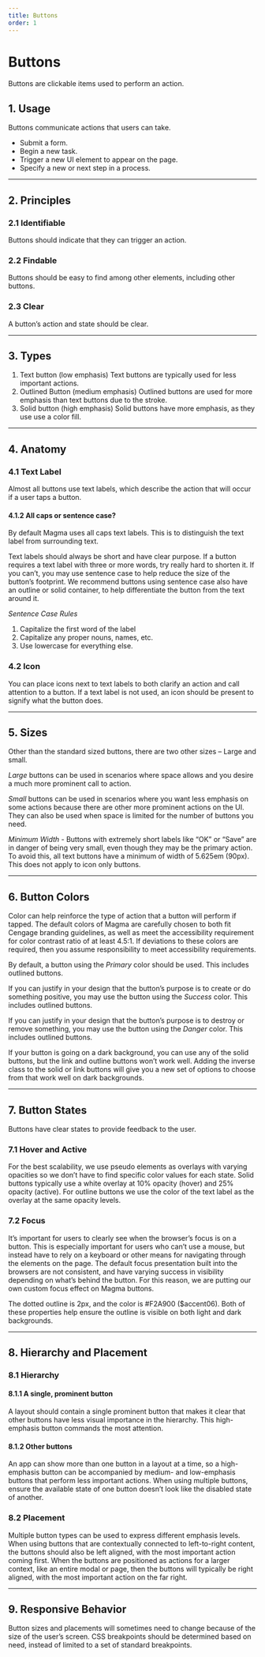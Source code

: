 ```yaml
---
title: Buttons
order: 1
---
```


# Buttons
Buttons are clickable items used to perform an action.
## 1. Usage
Buttons communicate actions that users can take.

* Submit a form.
* Begin a new task.
* Trigger a new UI element to appear on the page.
* Specify a new or next step in a process.

---

## 2. Principles
### 2.1 Identifiable
Buttons should indicate that they can trigger an action.
### 2.2 Findable
Buttons should be easy to find among other elements, including other buttons.
### 2.3 Clear
A button’s action and state should be clear.

---

## 3. Types
1. Text button (low emphasis)
Text buttons are typically used for less important actions.
2. Outlined Button (medium emphasis)
Outlined buttons are used for more emphasis than text buttons due to the stroke.
3. Solid button (high emphasis)
Solid buttons have more emphasis, as they use use a color fill.

---

## 4. Anatomy
### 4.1 Text Label
Almost all buttons use text labels, which describe the action that will occur if a user taps a button.
#### 4.1.2 All caps or sentence case?
By default Magma uses all caps text labels. This is to distinguish the text label from surrounding text.

Text labels should always be short and have clear purpose.  If a button requires a text label with three or more words, try really hard to shorten it.  If you can’t, you may use sentence case to help reduce the size of the button’s footprint.  We recommend buttons using sentence case also have an outline or solid container, to help differentiate the button from the text around it.

*Sentence Case Rules*
1. Capitalize the first word of the label
2. Capitalize any proper nouns, names, etc.
3. Use lowercase for everything else.

### 4.2 Icon
You can place icons next to text labels to both clarify an action and call attention to a button.  If a text label is not used, an icon should be present to signify what the button does.

---

## 5. Sizes
Other than the standard sized buttons, there are two other sizes – Large and small.

*Large* buttons can be used in scenarios where space allows and you desire a much more prominent call to action.

*Small* buttons can be used in scenarios where you want less emphasis on some actions because there are other more prominent actions on the UI.  They can also be used when space is limited for the number of buttons you need.

*Minimum Width -* Buttons with extremely short labels like “OK” or “Save” are in danger of being very small, even though they may be the primary action.  To avoid this, all text buttons have a minimum of width of 5.625em (90px).  This does not apply to icon only buttons.

---

## 6. Button Colors
Color can help reinforce the type of action that a button will perform if tapped.  The default colors of Magma are carefully chosen to both fit Cengage branding guidelines, as well as meet the accessibility requirement for color contrast ratio of at least 4.5:1.  If deviations to these colors are required, then you assume responsibility to meet accessibility requirements.

By default, a button using the *Primary* color should be used.  This includes outlined buttons.

If you can justify in your design that the button’s purpose is to create or do something positive, you may use the button using the *Success* color.  This includes outlined buttons.

If you can justify in your design that the button’s purpose is to destroy or remove something, you may use the button using the *Danger* color.  This includes outlined buttons.

If your button is going on a dark background, you can use any of the solid buttons, but the link and outline buttons won’t work well.  Adding the inverse class to the solid or link buttons will give you a new set of options to choose from that work well on dark backgrounds.

---

## 7. Button States
Buttons have clear states to provide feedback to the user.

### 7.1 Hover and Active
For the best scalability, we use pseudo elements as overlays with varying opacities so we don’t have to find specific color values for each state.  Solid buttons typically use a white overlay at 10% opacity (hover) and 25% opacity (active).  For outline buttons we use the color of the text label as the overlay at the same opacity levels.

### 7.2 Focus
It’s important for users to clearly see when the browser’s focus is on a button.  This is especially important for users who can’t use a mouse, but instead have to rely on a keyboard or other means for navigating through the elements on the page.  The default focus presentation built into the browsers are not consistent, and have varying success in visibility depending on what’s behind the button.  For this reason, we are putting our own custom focus effect on Magma buttons.

The dotted outline is 2px, and the color is #F2A900 ($accent06).  Both of these properties help ensure the outline is visible on both light and dark backgrounds.

---

## 8. Hierarchy and Placement
### 8.1 Hierarchy
#### 8.1.1 A single, prominent button
A layout should contain a single prominent button that makes it clear that other buttons have less visual importance in the hierarchy. This high-emphasis button commands the most attention.
#### 8.1.2 Other buttons
An app can show more than one button in a layout at a time, so a high-emphasis button can be accompanied by medium- and low-emphasis buttons that perform less important actions. When using multiple buttons, ensure the available state of one button doesn’t look like the disabled state of another.
### 8.2 Placement
Multiple button types can be used to express different emphasis levels.  When using buttons that are contextually connected to left-to-right content, the buttons should also be left aligned, with the most important action coming first.  When the buttons are positioned as actions for a larger context, like an entire modal or page, then the buttons will typically be right aligned, with the most important action on the far right.

---

## 9. Responsive Behavior
Button sizes and placements will sometimes need to change because of the size of the user’s screen.  CSS breakpoints should be determined based on need, instead of limited to a set of standard breakpoints.
